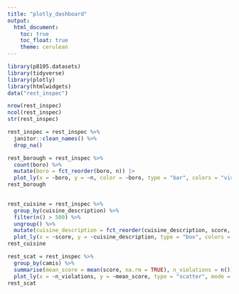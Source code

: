 ```yaml
---
title: "plotly_dashboard"
output: 
  html_document:
    toc: true
    toc_float: true
    theme: cerulean
---
```


```r
library(p8105.datasets)
library(tidyverse)
library(plotly)
library(htmlwidgets)
data("rest_inspec")
```


```r
nrow(rest_inspec)
ncol(rest_inspec)
str(rest_inspec)

rest_inspec = rest_inspec %>% 
  janitor::clean_names() %>%
  drop_na()
```

```r
rest_borough = rest_inspec %>% 
  count(boro) %>% 
  mutate(boro = fct_reorder(boro, n)) |> 
  plot_ly(x = ~boro, y = ~n, color = ~boro, type = "bar", colors = "viridis")
rest_borough
  
```

```r
rest_cuisine = rest_inspec %>% 
  group_by(cuisine_description) %>%
  filter(n() > 500) %>%  
  ungroup() %>%
  mutate(cuisine_description = fct_reorder(cuisine_description, score, median)) %>% 
  plot_ly(x = ~score, y = ~cuisine_description, type = "box", colors = "pink")
rest_cuisine
```


```r
rest_scat = rest_inspec %>%
  group_by(camis) %>%
  summarise(mean_score = mean(score, na.rm = TRUE), n_violations = n()) %>%
  plot_ly(x = ~n_violations, y = ~mean_score, type = "scatter", mode = "markers", marker = list(opacity = 0.5))
rest_scat
```

